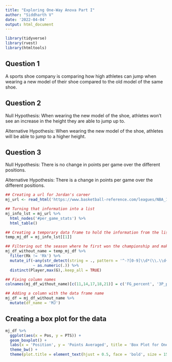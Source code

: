 ```yaml
---
title: "Exploring One-Way Anova Part I"
author: "Siddharth V"
date: '2022-04-04'
output: html_document
---
```


```r
library(tidyverse)
library(rvest)
library(htmltools)
```

## Question 1
  A sports shoe company is comparing how high athletes can jump when wearing a new model of their shoe compared to the old model of the same shoe.
  
## Question 2
  Null Hypothesis: When wearing the new model of the shoe, athletes won't see an increase in the height they are able to jump up to.
  
  Alternative Hypothesis: When wearing the new model of the shoe, athletes will be able to jump to a higher height. 
  
## Question 3
  Null Hypothesis: There is no change in points per game over the different positions.
  
  Alternative Hypothesis: There is a change in points per game over the different positions.
```r
## Creating a url for Jordan's career
mj_url <- read_html('https://www.basketball-reference.com/leagues/NBA_1991_per_game.html')

## Turning that information into a list
mj_info_lst = mj_url %>%
  html_nodes('#per_game_stats') %>%
  html_table()

## Creating a temporary data frame to hold the information from the list
temp_mj_df = mj_info_lst[[1]]

## Filtering out the season where he first won the championship and making that the lj data frame
mj_df_without_name = temp_mj_df %>%
  filter(Rk != 'Rk') %>%
  mutate_if(~any(str_detect(string = ., pattern = '^-?[0-9]\\d*(\\.\\d+)?$')),
            ~ as.numeric(.)) %>%
  distinct(Player,max(G),.keep_all = TRUE)

## Fixing column names
colnames(mj_df_without_name)[c(11,14,17,18,21)] = c('FG_percent', '3P_percent', '2P_percent', 'eFG_percent', 'FT_percent')

## Adding a column with the data frame name
mj_df = mj_df_without_name %>%
  mutate(df_name = 'MJ')
```

## Creating a box plot for the data
```r
mj_df %>%  
  ggplot(aes(x = Pos, y = PTS)) +
  geom_boxplot() +
  labs(x = 'Position', y = 'Points Averaged', title = 'Box Plot for One-Way ANOVA') +
  theme_bw() +
  theme(plot.title = element_text(hjust = 0.5, face = 'bold', size = 15))
```


